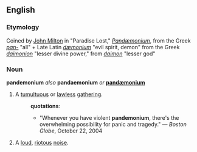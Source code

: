 ==English==
=== Etymology ===
Coined by [[John Milton]] in "Paradise Lost," ''[[Pandæmonium]]'', from the Greek ''[[pan-]]'' "all" + Late Latin ''[[dæmonium]]'' "evil spirit, demon" from the Greek ''[[daimonion]]'' "lesser divine power," from ''[[daimon]]'' "lesser god" 

===Noun===
'''pandemonium''' ''also'' '''pandaemonium''' ''or'' '''[[pandæmonium]]'''
# A [[tumultuous]] or [[lawless]] [[gathering]].
#:'''quotations''':
#:*"Whenever you have violent '''pandemonium''', there's the overwhelming possibility for panic and tragedy." &mdash; ''Boston Globe'', October 22, 2004
# A [[loud]], [[riotous]] [[noise]].